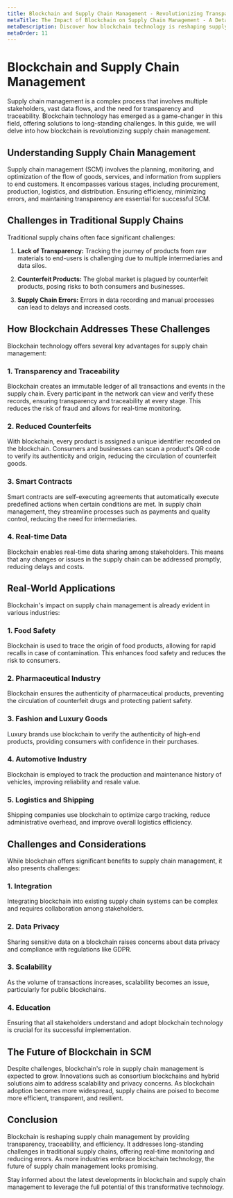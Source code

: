 ```yaml
---
title: Blockchain and Supply Chain Management - Revolutionizing Transparency
metaTitle: The Impact of Blockchain on Supply Chain Management - A Detailed Guide
metaDescription: Discover how blockchain technology is reshaping supply chain management, enhancing transparency, traceability, and efficiency.
metaOrder: 11
---
```


# Blockchain and Supply Chain Management

Supply chain management is a complex process that involves multiple stakeholders, vast data flows, and the need for transparency and traceability. Blockchain technology has emerged as a game-changer in this field, offering solutions to long-standing challenges. In this guide, we will delve into how blockchain is revolutionizing supply chain management.

## Understanding Supply Chain Management

Supply chain management (SCM) involves the planning, monitoring, and optimization of the flow of goods, services, and information from suppliers to end customers. It encompasses various stages, including procurement, production, logistics, and distribution. Ensuring efficiency, minimizing errors, and maintaining transparency are essential for successful SCM.

## Challenges in Traditional Supply Chains

Traditional supply chains often face significant challenges:

1. **Lack of Transparency:** Tracking the journey of products from raw materials to end-users is challenging due to multiple intermediaries and data silos.

2. **Counterfeit Products:** The global market is plagued by counterfeit products, posing risks to both consumers and businesses.

3. **Supply Chain Errors:** Errors in data recording and manual processes can lead to delays and increased costs.

## How Blockchain Addresses These Challenges

Blockchain technology offers several key advantages for supply chain management:

### 1. Transparency and Traceability

Blockchain creates an immutable ledger of all transactions and events in the supply chain. Every participant in the network can view and verify these records, ensuring transparency and traceability at every stage. This reduces the risk of fraud and allows for real-time monitoring.

### 2. Reduced Counterfeits

With blockchain, every product is assigned a unique identifier recorded on the blockchain. Consumers and businesses can scan a product's QR code to verify its authenticity and origin, reducing the circulation of counterfeit goods.

### 3. Smart Contracts

Smart contracts are self-executing agreements that automatically execute predefined actions when certain conditions are met. In supply chain management, they streamline processes such as payments and quality control, reducing the need for intermediaries.

### 4. Real-time Data

Blockchain enables real-time data sharing among stakeholders. This means that any changes or issues in the supply chain can be addressed promptly, reducing delays and costs.

## Real-World Applications

Blockchain's impact on supply chain management is already evident in various industries:

### 1. Food Safety

Blockchain is used to trace the origin of food products, allowing for rapid recalls in case of contamination. This enhances food safety and reduces the risk to consumers.

### 2. Pharmaceutical Industry

Blockchain ensures the authenticity of pharmaceutical products, preventing the circulation of counterfeit drugs and protecting patient safety.

### 3. Fashion and Luxury Goods

Luxury brands use blockchain to verify the authenticity of high-end products, providing consumers with confidence in their purchases.

### 4. Automotive Industry

Blockchain is employed to track the production and maintenance history of vehicles, improving reliability and resale value.

### 5. Logistics and Shipping

Shipping companies use blockchain to optimize cargo tracking, reduce administrative overhead, and improve overall logistics efficiency.

## Challenges and Considerations

While blockchain offers significant benefits to supply chain management, it also presents challenges:

### 1. Integration

Integrating blockchain into existing supply chain systems can be complex and requires collaboration among stakeholders.

### 2. Data Privacy

Sharing sensitive data on a blockchain raises concerns about data privacy and compliance with regulations like GDPR.

### 3. Scalability

As the volume of transactions increases, scalability becomes an issue, particularly for public blockchains.

### 4. Education

Ensuring that all stakeholders understand and adopt blockchain technology is crucial for its successful implementation.

## The Future of Blockchain in SCM

Despite challenges, blockchain's role in supply chain management is expected to grow. Innovations such as consortium blockchains and hybrid solutions aim to address scalability and privacy concerns. As blockchain adoption becomes more widespread, supply chains are poised to become more efficient, transparent, and resilient.

## Conclusion

Blockchain is reshaping supply chain management by providing transparency, traceability, and efficiency. It addresses long-standing challenges in traditional supply chains, offering real-time monitoring and reducing errors. As more industries embrace blockchain technology, the future of supply chain management looks promising.

Stay informed about the latest developments in blockchain and supply chain management to leverage the full potential of this transformative technology.
